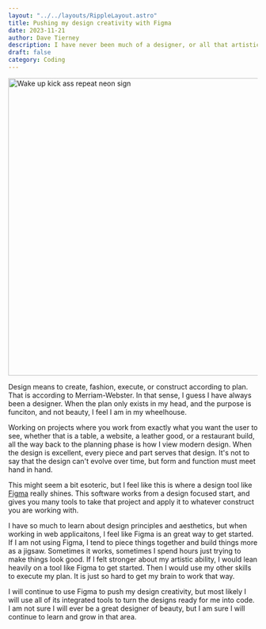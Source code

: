 ```yaml
---
layout: "../../layouts/RippleLayout.astro"
title: Pushing my design creativity with Figma
date: 2023-11-21
author: Dave Tierney
description: I have never been much of a designer, or all that artistic. Figma has helped me push my design creativity so I can apply that to my code.
draft: false
category: Coding
---
```



<Image
  src={wake}
  alt="Wake up kick ass repeat neon sign"
  height="600"
  width="1200"
/>

Design means to create, fashion, execute, or construct according to plan. That is according to Merriam-Webster. In that sense, I guess I have always been a designer. When the plan only exists in my head, and the purpose is funciton, and not beauty, I feel I am in my wheelhouse.

Working on projects where you work from exactly what you want the user to see, whether that is a table, a website, a leather good, or a restaurant build, all the way back to the planning phase is how I view modern design. When the design is excellent, every piece and part serves that design. It's not to say that the design can't evolve over time, but form and function must meet hand in hand.

This might seem a bit esoteric, but I feel like this is where a design tool like <a href="https://www.figma.com/" target="_blank" rel="noopener" className="whitespace-nowrap underline decoration-neon transition hover:text-neon">Figma</a> really shines. This software works from a design focused start, and gives you many tools to take that project and apply it to whatever construct you are working with.

I have so much to learn about design principles and aesthetics, but when working in web applicaitons, I feel like Figma is an great way to get started. If I am not using Figma, I tend to piece things together and build things more as a jigsaw. Sometimes it works, sometimes I spend hours just trying to make things look good. If I felt stronger about my artistic ability, I would lean heavily on a tool like Figma to get started. Then I would use my other skills to execute my plan. It is just so hard to get my brain to work that way.

I will continue to use Figma to push my design creativity, but most likely I will use all of its integrated tools to turn the designs ready for me into code. I am not sure I will ever be a great designer of beauty, but I am sure I will continue to learn and grow in that area.
